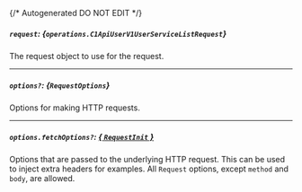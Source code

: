 {/* Autogenerated DO NOT EDIT  */}

##### `request`: *{`operations.C1ApiUserV1UserServiceListRequest`}*
The request object to use for the request.

<Collapsible openLabel={Labels.showProperties} closeLabel={Labels.hideProperties}>
  <C1ApiUserV1UserServiceListRequest />
</Collapsible>

---
##### `options?`: *{`RequestOptions`}*
Options for making HTTP requests.

---
##### `options.fetchOptions?`: [*{ `RequestInit` }*](https://developer.mozilla.org/en-US/docs/Web/API/Request/Request#options)
Options that are passed to the underlying HTTP request. This can be used to inject extra headers for examples. All `Request` options, except `method` and `body`, are allowed.

